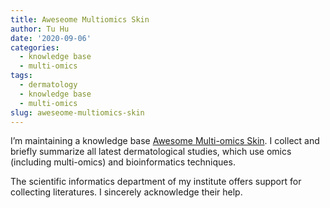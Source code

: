 ```yaml
---
title: Aweseome Multiomics Skin
author: Tu Hu
date: '2020-09-06'
categories:
  - knowledge base
  - multi-omics
tags:
  - dermatology
  - knowledge base
  - multi-omics
slug: aweseome-multiomics-skin
---
```


I'm maintaining a knowledge base [Awesome Multi-omics Skin](https://github.com/tuhulab/awesome-multiomics-skin). I collect and briefly summarize all latest dermatological studies, which use omics (including multi-omics) and bioinformatics techniques.

The scientific informatics department of my institute offers support for collecting literatures. I sincerely acknowledge their help.
